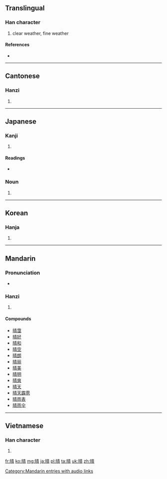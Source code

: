 ==Translingual==

===Han character===
{{Han char|rn=72|rad=日|as=08|sn=12|four=6502<sub>7</sub>|canj=日手一月 (AQMB)|ids=⿰[[日]][[青]]}}

# clear weather, fine weather

====References====
* {{Han ref|kx=0496.390|dkj=13994|dj=0863.100|hdz=21515.070|uh=6674|ud=26228|bh=B4B8|bd=46264}}

----

==Cantonese==

===Hanzi===
{{yue-hanzi|jyut=cing4|y=ching4}}

# {{defn|lang=yue|sort=日08}}

----

==Japanese==

===Kanji===
{{ja-kanji|grade=2|rs=日08}}

# {{defn|lang=ja|sort=日08}}

====Readings====
* {{ja-readings
|goon=[[しょう]] (shō) {{qualifier|non-[[w:Jōyō kanji|Jōyō]] reading}}
|kanon=[[せい]] (sei)
|kun=[[はれる]] (hareru), [[はれ]] (hare), [[はらす]] (harasu)
|nanori=[[はる]] (haru)}}

===Noun===
{{ja-noun|はれ}} 

# {{alternative form of|晴れ|lang=ja}}
----

==Korean==

===Hanja===
{{ko-hanja|hangeul=[[청]]|eumhun=|rv=cheong|mr=ch'ŏng|y=cheng}}

# {{defn|lang=ko|sort=日08}}

----

==Mandarin==

===Pronunciation===
* {{audio|zh-qíng.ogg|audio}}

===Hanzi===
{{cmn-hanzi|pin=[[qíng]] ([[qing2]]), [[zhěng]] ([[zheng3]])|wg=ch'ing<sup>2</sup>, cheng<sup>3</sup>}}

# {{defn|lang=cmn|sort=日08}}

====Compounds====
* [[晴霭]]
* [[晴好]]
* [[晴和]]
* [[晴空]]
* [[晴朗]]
* [[晴丽]]
* [[晴美]]
* [[晴明]]
* [[晴爽]]
* [[晴天]]
* [[晴天霹雳]]
* [[晴雨表]]
* [[晴雨伞]]

[[Category:Mandarin entries with audio links]]

----

==Vietnamese==

===Han character===
{{vi-hantu|[[tình]], [[tạnh]], [[tành]], [[thanh]]|rs=日08}}

# {{defn|lang=vi|sort=日08}}

[[fr:晴]]
[[ko:晴]]
[[mg:晴]]
[[ja:晴]]
[[pl:晴]]
[[ta:晴]]
[[uk:晴]]
[[zh:晴]]